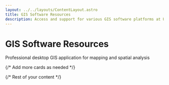 ```yaml
---
layout: ../../layouts/ContentLayout.astro
title: GIS Software Resources
description: Access and support for various GIS software platforms at UChicago
---
```


# GIS Software Resources

<div className="grid grid-cols-1 md:grid-cols-2 lg:grid-cols-3 gap-6 my-8">
  <Card title="ArcGIS Pro">
    <Icon name="lucide:layout" className="h-8 w-8 mb-4 text-primary" />
    <p className="text-muted-foreground">
      Professional desktop GIS application for mapping and spatial analysis
    </p>
  </Card>
  
  {/* Add more cards as needed */}
</div>

{/* Rest of your content */}